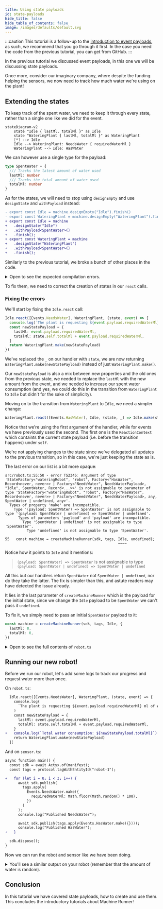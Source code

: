 ```yaml
---
title: Using state payloads
id: state-payloads
hide_title: false
hide_table_of_contents: false
image: /images/defaults/default.svg
---
```


<!-- TODO: get a repo link -->

:::caution
This tutorial is a follow-up to the [introduction to event payloads](/docs/tutorials/getting-started/machine-runner/event-payloads),
as such, we recommend that you go through it first.
In the case you need the code from the previous tutorial, you can get from GitHub.
:::

In the previous tutorial we discussed event payloads,
in this one we will be discussing state payloads.

Once more, consider our imaginary company, where despite the funding helping the sensors,
we now need to track how much water we're using on the plant!

## Extending the states

To keep track of the spent water, we need to keep it through every state,
rather than a single one like we did for the event.

```mermaid
stateDiagram-v2
    state "Idle { lastMl, totalMl }" as Idle
    state "WateringPlant { lastMl, totalMl }" as WateringPlant
    [*] --> Idle
    Idle --> WateringPlant: NeedsWater { requiredWaterMl }
    WateringPlant --> Idle: HasWater
```

We can however use a single type for the payload:

```ts title="src/robot.ts"
type SpentWater = {
  /// Tracks the latest amount of water used
  lastMl: number
  /// Tracks the total amount of water used
  totalMl: number
}
```

As for the states, we will need to stop using `designEmpty` and use `designState` and `withPayload` instead:

```diff
- export const Idle = machine.designEmpty("Idle").finish()
- export const WateringPlant = machine.designEmpty("WateringPlant").finish()
+ export const Idle = machine
+   .designState("Idle")
+   .withPayload<SpentWater>()
+   .finish();
+ export const WateringPlant = machine
+   .designState("WateringPlant")
+   .withPayload<SpentWater>()
+   .finish();
```

Similarly to the previous tutorial, we broke a bunch of other places in the code.

<details>
<summary>Open to see the expected compilation errors.</summary>

```bash
$ npm run start-robot

> tomato-robot@1.0.0 start-robot
> tsc && node src/index.js

src/robot.ts:41:24 - error TS2554: Expected 1 arguments, but got 0.

41   return WateringPlant.make();
                          ~~~~~~

  node_modules/@actyx/machine-runner/lib/esm/design/state.d.ts:122:12
    122     make: (payload: StatePayload) => StatePayload;
                   ~~~~~~~~~~~~~~~~~~~~~
    An argument for 'payload' was not provided.

src/robot.ts:44:58 - error TS2554: Expected 1 arguments, but got 0.

44 WateringPlant.react([Events.HasWater], Idle, (_) => Idle.make())
                                                            ~~~~~~

  node_modules/@actyx/machine-runner/lib/esm/design/state.d.ts:122:12
    122     make: (payload: StatePayload) => StatePayload;
                   ~~~~~~~~~~~~~~~~~~~~~
    An argument for 'payload' was not provided.

src/robot.ts:55:50 - error TS2345: Argument of type 'StateFactory<"wateringRobot", "robot", Factory<"HasWater", Record<never, never>> | Factory<"NeedsWater", NeedsWaterPayload>, "Idle", SpentWater, Record<...>>' is not assignable to parameter of type 'StateFactory<"wateringRobot", "robot", Factory<"HasWater", Record<never, never>> | Factory<"NeedsWater", NeedsWaterPayload>, any, SpentWater | undefined, any>'.
  Types of property 'make' are incompatible.
    Type '(payload: SpentWater) => SpentWater' is not assignable to type '(payload: SpentWater | undefined) => SpentWater | undefined'.
      Types of parameters 'payload' and 'payload' are incompatible.
        Type 'SpentWater | undefined' is not assignable to type 'SpentWater'.
          Type 'undefined' is not assignable to type 'SpentWater'.

55   const machine = createMachineRunner(sdk, tags, Idle, undefined)
                                                    ~~~~


Found 3 errors in the same file, starting at: src/robot.ts:41
```

</details>

To fix them, we need to correct the creation of states in our `react` calls.

### Fixing the errors

We'll start by fixing the `Idle.react` call:

```ts title="src/robot.ts"
Idle.react([Events.NeedsWater], WateringPlant, (state, event) => {
  console.log(`The plant is requesting ${event.payload.requiredWaterMl} ml of water!`)
  const newStatePayload = {
    lastMl: event.payload.requiredWaterMl,
    totalMl: state.self.totalMl + event.payload.requiredWaterMl,
  }
  return WateringPlant.make(newStatePayload)
})
```

We've replaced the `_` on our handler with `state`,
we are now returning `WateringPlant.make(newStatePayload)` instead of just `WateringPlant.make()`.

Our `newStatePayload` is also a mix between new properties and the old ones from the previous state,
we needed to replace the `lastMl` with the new amount from the event, and we needed to increase our spent water consumption
(and yes, we could do this in the transition from `WateringPlant` to `Idle` but didn't for the sake of simplicity).

Moving on to the transition from `WateringPlant` to `Idle`, we need a simpler change:

```ts title="src/robot.ts"
WateringPlant.react([Events.HasWater], Idle, (state, _) => Idle.make(state.self))
```

Notice that we're using the first argument of the handler, while for events we have previously used the second.
The first one is the `ReactionContext` which containts the current state payload (i.e. before the transition happens) under `self`.

We're not applying changes to the state since we've delegated all updates to the previous transition,
so in this case, we're just keeping the state as is.

The last error on our list is a bit more opaque:

```
src/robot.ts:55:50 - error TS2345: Argument of type 'StateFactory<"wateringRobot", "robot", Factory<"HasWater", Record<never, never>> | Factory<"NeedsWater", NeedsWaterPayload>, "Idle", SpentWater, Record<...>>' is not assignable to parameter of type 'StateFactory<"wateringRobot", "robot", Factory<"HasWater", Record<never, never>> | Factory<"NeedsWater", NeedsWaterPayload>, any, SpentWater | undefined, any>'.
  Types of property 'make' are incompatible.
    Type '(payload: SpentWater) => SpentWater' is not assignable to type '(payload: SpentWater | undefined) => SpentWater | undefined'.
      Types of parameters 'payload' and 'payload' are incompatible.
        Type 'SpentWater | undefined' is not assignable to type 'SpentWater'.
          Type 'undefined' is not assignable to type 'SpentWater'.

55   const machine = createMachineRunner(sdk, tags, Idle, undefined);
                                                    ~~~~
```

Notice how it points to `Idle` and it mentions:

> `(payload: SpentWater) => SpentWater` is not assignable to type `(payload: SpentWater | undefined) => SpentWater | undefined`

All this but our handlers return `SpentWater` not `SpentWater | undefined`, nor do they take the latter.
The fix is simpler than this, and astute readers may have detected the issue already.

It lies in the last parameter of `createMachineRunner` which is the payload for the initial state,
since we change the `Idle` payload to be `SpentWater` we can't pass it `undefined`.

To fix it, we simply need to pass an initial `SpentWater` payload to it:

```ts title="src/robot.ts"
const machine = createMachineRunner(sdk, tags, Idle, {
  lastMl: 0,
  totalMl: 0,
})
```

<details>
  <summary>
    Open to see the full contents of <code>robot.ts</code>
  </summary>

```ts title="src/robot.ts"
import { createMachineRunner } from '@actyx/machine-runner'
import { Actyx } from '@actyx/sdk'
import { Events, manifest, protocol } from './protocol'

type SpentWater = {
  lastMl: number
  totalMl: number
}

const machine = protocol.makeMachine('robot')

export const Idle = machine.designState('Idle').withPayload<SpentWater>().finish()

export const WateringPlant = machine.designState('WateringPlant').withPayload<SpentWater>().finish()

Idle.react([Events.NeedsWater], WateringPlant, (state, event) => {
  console.log(`The plant is requesting ${event.payload.requiredWaterMl} ml of water!`)
  const newStatePayload = {
    lastMl: event.payload.requiredWaterMl,
    totalMl: state.self.totalMl + event.payload.requiredWaterMl,
  }
  console.log(`Total water consumption: ${newStatePayload.totalMl}`)
  return WateringPlant.make(newStatePayload)
})

WateringPlant.react([Events.HasWater], Idle, (state, _) => Idle.make(state.self))

export async function main() {
  const sdk = await Actyx.of(manifest)
  const tags = protocol.tagWithEntityId('robot-1')
  const machine = createMachineRunner(sdk, tags, Idle, {
    lastMl: 0,
    totalMl: 0,
  })

  for await (const state of machine) {
    console.log(state)
  }
}

main()
```

</details>

## Running our new robot!

Before we run our robot, let's add some logs to track our progress and request water more than once.

On `robot.ts`:

```diff
  Idle.react([Events.NeedsWater], WateringPlant, (state, event) => {
    console.log(
      `The plant is requesting ${event.payload.requiredWaterMl} ml of water!`
    )
    const newStatePayload = {
      lastMl: event.payload.requiredWaterMl,
      totalMl: state.self.totalMl + event.payload.requiredWaterMl,
    }
+   console.log(`Total water consumption: ${newStatePayload.totalMl}`)
    return WateringPlant.make(newStatePayload)
  })
```

And on `sensor.ts`:

```diff
async function main() {
  const sdk = await Actyx.of(manifest);
  const tags = protocol.tagWithEntityId("robot-1");

+   for (let i = 0; i < 3; i++) {
      await sdk.publish(
        tags.apply(
          Events.NeedsWater.make({
            requiredWaterMl: Math.floor(Math.random() * 100),
          })
        )
      );
      console.log("Published NeedsWater");

      await sdk.publish(tags.apply(Events.HasWater.make({})));
      console.log("Published HasWater");
+   }

  sdk.dispose();
}
```

Now we can run the robot and sensor like we have been doing.

<details>
<summary>You'll see a similar output on your robot (remember that the amount of water is random).</summary>

```bash
$ npm run start-robot

> tomato-robot@1.0.0 start-robot
> tsc && node src/index.js

{
  is: [Function: is],
  as: [Function: as],
  cast: [Function: cast],
  payload: { lastMl: 0, totalMl: 0 },
  type: 'Idle'
}
The plant is requesting 45 ml of water!
Total water consumption: 45
{
  is: [Function: is],
  as: [Function: as],
  cast: [Function: cast],
  payload: { lastMl: 45, totalMl: 45 },
  type: 'WateringPlant'
}
{
  is: [Function: is],
  as: [Function: as],
  cast: [Function: cast],
  payload: { lastMl: 45, totalMl: 45 },
  type: 'Idle'
}
The plant is requesting 69 ml of water!
Total water consumption: 114
{
  is: [Function: is],
  as: [Function: as],
  cast: [Function: cast],
  payload: { lastMl: 69, totalMl: 114 },
  type: 'WateringPlant'
}
{
  is: [Function: is],
  as: [Function: as],
  cast: [Function: cast],
  payload: { lastMl: 69, totalMl: 114 },
  type: 'Idle'
}
The plant is requesting 41 ml of water!
Total water consumption: 155
{
  is: [Function: is],
  as: [Function: as],
  cast: [Function: cast],
  payload: { lastMl: 41, totalMl: 155 },
  type: 'WateringPlant'
}
{
  is: [Function: is],
  as: [Function: as],
  cast: [Function: cast],
  payload: { lastMl: 41, totalMl: 155 },
  type: 'Idle'
}
```

</details>

## Conclusion

In this tutorial we have covered state payloads, how to create and use them.
This concludes the introductory tutorials about Machine Runner!
